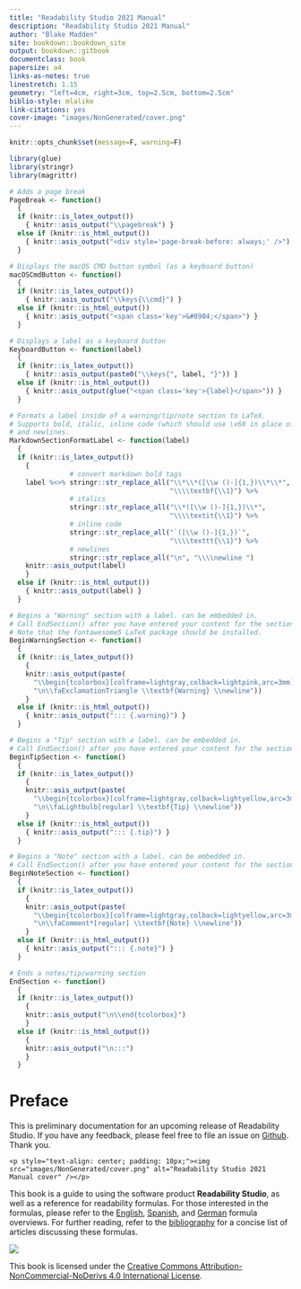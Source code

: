 --- 
title: "Readability Studio 2021 Manual"
description: "Readability Studio 2021 Manual"
author: "Blake Madden"
site: bookdown::bookdown_site
output: bookdown::gitbook
documentclass: book
papersize: a4
links-as-notes: true
linestretch: 1.15
geometry: "left=4cm, right=3cm, top=2.5cm, bottom=2.5cm"
biblio-style: mlalike
link-citations: yes
cover-image: "images/NonGenerated/cover.png"
---

```{r, include=FALSE}
knitr::opts_chunk$set(message=F, warning=F)

library(glue)
library(stringr)
library(magrittr)

# Adds a page break
PageBreak <- function()
  {
  if (knitr::is_latex_output())
    { knitr::asis_output("\\pagebreak") }
  else if (knitr::is_html_output())
    { knitr::asis_output("<div style='page-break-before: always;' />") }
  }

# Displays the macOS CMD button symbol (as a keyboard button)
macOSCmdButton <- function()
  {
  if (knitr::is_latex_output())
    { knitr::asis_output("\\keys{\\cmd}") }
  else if (knitr::is_html_output())
    { knitr::asis_output("<span class='key'>&#8984;</span>") }
  }

# Displays a label as a keyboard button
KeyboardButton <- function(label)
  {
  if (knitr::is_latex_output())
    { knitr::asis_output(paste0("\\keys{", label, "}")) }
  else if (knitr::is_html_output())
    { knitr::asis_output(glue("<span class='key'>{label}</span>")) }
  }

# Formats a label inside of a warning/tip/note section to LaTeX.
# Supports bold, italic, inline code (which should use \x60 in place of backticks),
# and newlines.
MarkdownSectionFormatLabel <- function(label)
  {
  if (knitr::is_latex_output())
    {
               # convert markdown bold tags
    label %<>% stringr::str_replace_all("\\*\\*([\\w ()-]{1,})\\*\\*",
                                        "\\\\textbf{\\1}") %>%
               # italics
               stringr::str_replace_all("\\*([\\w ()-]{1,})\\*",
                                        "\\\\textit{\\1}") %>%
               # inline code
               stringr::str_replace_all("`([\\w ()-]{1,})`",
                                        "\\\\texttt{\\1}") %>%
               # newlines
               stringr::str_replace_all("\n", "\\\\newline ")
    knitr::asis_output(label)
    }
  else if (knitr::is_html_output())
    { knitr::asis_output(label) }
  }

# Begins a "Warning" section with a label. can be embedded in.
# Call EndSection() after you have entered your content for the section.
# Note that the fontawesome5 LaTeX package should be installed.
BeginWarningSection <- function()
  {
  if (knitr::is_latex_output())
    {
    knitr::asis_output(paste(
      "\\begin{tcolorbox}[colframe=lightgray,colback=lightpink,arc=3mm]",
      "\n\\faExclamationTriangle \\textbf{Warning} \\newline"))
    }
  else if (knitr::is_html_output())
    { knitr::asis_output("::: {.warning}") }
  }

# Begins a "Tip" section with a label. can be embedded in.
# Call EndSection() after you have entered your content for the section.
BeginTipSection <- function()
  {
  if (knitr::is_latex_output())
    {
    knitr::asis_output(paste(
      "\\begin{tcolorbox}[colframe=lightgray,colback=lightyellow,arc=3mm]",
      "\n\\faLightbulb[regular] \\textbf{Tip} \\newline"))
    }
  else if (knitr::is_html_output())
    { knitr::asis_output("::: {.tip}") }
  }

# Begins a "Note" section with a label. can be embedded in.
# Call EndSection() after you have entered your content for the section.
BeginNoteSection <- function()
  {
  if (knitr::is_latex_output())
    {
    knitr::asis_output(paste(
      "\\begin{tcolorbox}[colframe=lightgray,colback=lightyellow,arc=3mm]",
      "\n\\faComment*[regular] \\textbf{Note} \\newline"))
    }
  else if (knitr::is_html_output())
    { knitr::asis_output("::: {.note}") }
  }

# Ends a notes/tip/warning section
EndSection <- function()
  {
  if (knitr::is_latex_output())
    {
    knitr::asis_output("\n\\end{tcolorbox}")
    }
  else if (knitr::is_html_output())
    {
    knitr::asis_output("\n:::")
    }
  }
```

# Preface {#cover .unnumbered}

::: {.note}

This is preliminary documentation for an upcoming release of Readability Studio. If you have any feedback, please feel free to file an issue on [Github](https://github.com/Blake-Madden/ReadabilityStudioDocs). Thank you.
:::

```{asis, echo=!knitr::is_latex_output()}
<p style="text-align: center; padding: 10px;"><img src="images/NonGenerated/cover.png" alt="Readability Studio 2021 Manual cover" /></p>
```

This book is a guide to using the software product **Readability Studio**, as well as a reference for readability formulas. For those interested in the formulas, please refer to the [English](#english-readability-tests), [Spanish](#spanish-readability-tests), and [German](#german-readability-tests) formula overviews. For further reading, refer to the [bibliography](#bibliography) for a concise list of articles discussing these formulas.

![](images/NonGenerated/CC_BY-NC-ND.png)

This book is licensed under the [Creative Commons Attribution-NonCommercial-NoDerivs 4.0 International License](https://creativecommons.org/licenses/by-nc-nd/4.0/).
